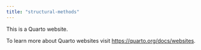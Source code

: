 ```yaml
---
title: "structural-methods"
---
```


This is a Quarto website.

To learn more about Quarto websites visit <https://quarto.org/docs/websites>.
